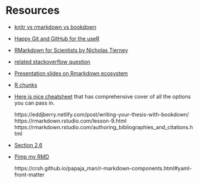 # Resources

- [knitr vs rmarkdown vs bookdown](https://stackoverflow.com/questions/40563479/relationship-between-r-markdown-knitr-pandoc-and-bookdown)
- [Happy Git and GitHub for the useR](https://happygitwithr.com/)
- [RMarkdown for Scientists by Nicholas Tierney](https://rmd4sci.njtierney.com/)
- [related stackoverflow question](https://stackoverflow.com/questions/40563479/relationship-between-r-markdown-knitr-pandoc-and-bookdown)
- [Presentation slides on Rmarkdown ecosystem](https://slides.yihui.name/2017-DSM-rmarkdown-Yihui-Xie.html)
- [R chunks](https://kbroman.org/knitr_knutshell/pages/Rmarkdown.html)
- [Here is nice cheatsheet](http://www.rstudio.com/wp-content/uploads/2015/03/rmarkdown-reference.pdf) that has comprehensive cover of all the options you can pass in.

  https://eddjberry.netlify.com/post/writing-your-thesis-with-bookdown/
  https://rmarkdown.rstudio.com/lesson-9.html
  https://rmarkdown.rstudio.com/authoring_bibliographies_and_citations.html

- [Section 2.6](https://bookdown.org/yihui/rmarkdown/r-code.html)
- [Pimp my RMD](https://holtzy.github.io/Pimp-my-rmd/)

  https://crsh.github.io/papaja_man/r-markdown-components.html#yaml-front-matter
